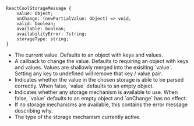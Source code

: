 
```flow
ReactCoolStorageMessage {
    value: Object;
    onChange: (newPartialValue: Object) => void,
    valid: boolean;
    available: boolean;
    availabilityError: ?string;
    storageType: string;
}
```

* <Param name="value" type="Object" default="{}" />
  The current value. Defaults to an object with keys and values.

* <Param name="onChange" type="(newPartialValue: Object) => void" />
  A callback to change the value. Defaults to requiring an object with keys and values. Values are shallowly merged into the exisiting `value`. Setting any key to undefined will remove that key / value pair.

* <Param name="valid" type="boolean" />
  Indicates whether the value in the chosen storage is able to be parsed correctly. When false, `value` defaults to an empty object.

* <Param name="available" type="boolean" />
  Indicates whether any storage mechanism is available to use. When false, `value` defaults to an empty object and `onChange` has no effect.

* <Param name="availableError" optional type="string" />
  If no storage mechanisms are available, this contains the error message describing why.

* <Param name="storageType" type="string" />
  The type of the storage mechanism currently active.
